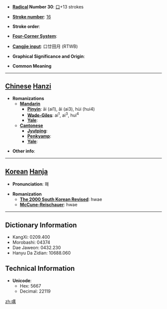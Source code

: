 * '''[[Wiktionary:Chinese radical index| Radical]] Number 30''': [[Wiktionary:Chinese radical index 口|口]]+13 strokes

* '''[[Wiktionary:Chinese total strokes index|Stroke number]]''': [[Wiktionary:Chinese total strokes index 16|16]]

* '''Stroke order''': 

* '''[[Wiktionary:Chinese four corner index|Four-Corner System]]''': 

* '''[[Wiktionary:Chinese Cangjie index|Cangjie input]]''': 口廿田月 (RTWB)

* '''Graphical Significance and Origin''': 

* '''Common Meaning'''

----

== [[Chinese]] [[Hanzi]] ==

* '''Romanizations'''
** '''[[Mandarin]]'''
*** '''[[Pinyin]]''': āi (ai1), ǎi (ai3), hùi (hui4)
*** '''[[Wade-Giles]]''': ai<sup>1</sup>, ai<sup>3</sup>, hui<sup>4</sup>
*** '''[[Yale]]''': 
** '''[[Cantonese]]'''
*** '''[[Jyutping]]''':
*** '''[[Penkyamp]]''': 
*** '''[[Yale]]''': 

* '''Other info''': 

----

== [[Korean]] [[Hanja]] ==

* '''Pronunciation''': 홰

* '''Romanization'''
** '''[[The 2000 South Korean Revised Romanization|The 2000 South Korean Revised]]''': hwae
** '''[[McCune-Reischauer]]''': hwae

----

== Dictionary Information ==

* KangXi: 0209.400
* Morobashi: 04374
* Dae Jaweon: 0432.230
* Hanyu Da Zidian: 10688.060

== Technical Information ==

* '''Unicode''':
** Hex: 5667
** Decimal: 22119

[[zh:噧]]